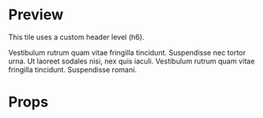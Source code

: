 

<Meta title="Tiles" />

# Preview

This tile uses a custom header level (h6).

<Preview>
  <Story name="09 - Default tile using h6">
    <TileDefault
      headerLevel={6}
      image={promoImage}
      title="1st card title goes here"
      onTitleClick={action('clicked')}
    >
      Vestibulum rutrum quam vitae fringilla tincidunt. Suspendisse nec tortor
      urna. Ut laoreet sodales nisi, nex quis iaculi. Vestibulum rutrum quam
      vitae fringilla tincidunt. Suspendisse romani.
    </TileDefault>
  </Story>
</Preview>

# Props

<Props of={TileDefault} />
